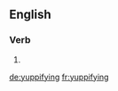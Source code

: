 ==English==

===Verb===
{{head|en|present participle}}

# {{present participle of|yuppify|lang=en|nocat=1}}

[[de:yuppifying]]
[[fr:yuppifying]]
